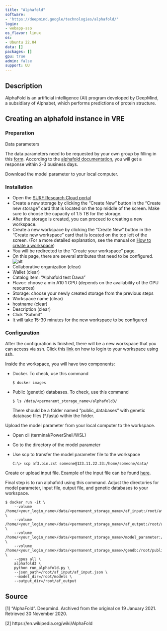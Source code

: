--- 
title: "Alphafold"
software:
- 'https://deepmind.google/technologies/alphafold/'
login:
- webapp-sso
os_flavor: linux
os:
- Ubuntu 22.04
data: []
packages: []
gpu: true
admin: false
support: UU
---

## Description
AlphaFold is an artificial intelligence (AI) program developed by DeepMind, a subsidiary of Alphabet, which performs predictions of protein structure.


## Creating an alphafold instance in VRE

### Preparation

Data parameters

The data parameters need to be requested by your own group by filling in this <a href='https://forms.gle/svvpY4u2jsHEwWYS6'>form</a>. According to the <a href='https://github.com/google-deepmind/alphafold3/blob/main/docs/installation.md'>alphafold documentation</a>, you will get a response within 2-3 business days. 

Download the model parameter to your local computer.

### Installation
- Open the <a href='https://portal.live.surfresearchcloud.nl/'>SURF Research Cloud portal</a>
- Create a new storage by clicking the "Create New" button in the "Create new storage" card that is located on the top middle of the screen. Make sure to choose the capacity of 1.5 TB for the storage.
- After the storage is created, you can proceed to creating a new workspace.
- Create a new workspace by clicking the "Create New" button in the "Create new workspace" card that is located on the top left of the screen. (For a more detailed explanation, see the manual on <a href='https://utrechtuniversity.github.io/vre-docs/docs/manuals/creating.html'>How to create a workspace</a>)
- You will be redirected to the "Create your workspace" page.
- On this page, there are several attributes that need to be configured.
![alt](workspace-1.png)
- Collaborative organization (clear)
- Wallet (clear)
- Catalog item: "Alphafold test Dawa"
- Flavor: choose a min A10 1 GPU (depends on the availability of the GPU resources)
- Storage: choose your newly created storage from the previous steps
- Workspace name (clear)
- hostname (clear)
- Description (clear)
- Click "Submit"
- It will take 15-30 minutes for the new workspace to be configured


### Configuration
After the configuration is finished, there will be a new workspace that you can access via ssh. Click this <a href="https://servicedesk.surf.nl/wiki/spaces/WIKI/pages/9798290/Log+in+to+your+workspace">link</a> on how to login to your workspace using ssh.

Inside the workspace, you will have two components:

- Docker. To check, use this command

    ```
    $ docker images
    ```

- Public (genetic) databases. To check, use this command

    ```
    $ ls /data/<permanent_storage_name>/alphafold3/
    ```
    There should be a folder named "public_databases" with genetic database files (*.fasta) within the folder.


Upload the model parameter from your local computer to the workspace.

- Open cli (terminal/PowerShell/WSL)
- Go to the directory of the model parameter
- Use scp to transfer the model parameter file to the workspace

    ```
    C:\> scp af3.bin.zst someone@123.11.22.33:/home/someone/data/
    ```

Create or upload input file. Example of the input file can be found <a href='https://github.com/google-deepmind/alphafold3?tab=readme-ov-file#installation-and-running-your-first-prediction'>here</a>.

Final step is to run alphafold using this command. Adjust the directories for model parameter, input file, output file, and genetic databases to your workspace.    


    $ docker run -it \
        --volume /home/<your_login_name>/data/<permanent_storage_name>/af_input:/root/af_input \
        --volume /home/<your_login_name>/data/<permanent_storage_name>/af_output:/root/af_output \
        --volume /home/<your_login_name>/data/<permanent_storage_name>/model_parameter:/root/models \
        --volume /home/<your_login_name>/data/<permanent_storage_name>/gendb:/root/public_databases \
        --gpus all \
        alphafold3 \
        python run_alphafold.py \
        --json_path=/root/af_input/af_input.json \
        --model_dir=/root/models \
        --output_dir=/root/af_output

   

## Source

[1] "AlphaFold". Deepmind. Archived from the original on 19 January 2021. Retrieved 30 November 2020.

[2] https://en.wikipedia.org/wiki/AlphaFold